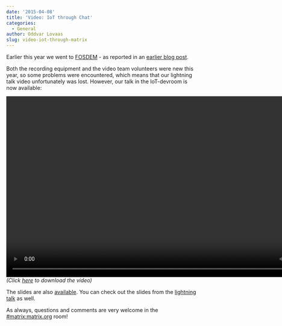 ```yaml
---
date: '2015-04-08'
title: 'Video: IoT through Chat'
categories:
  - General
author: Oddvar Lovaas
slug: video-iot-through-matrix
---
```


Earlier this year we went to <a href="http://fosdem.org" title="FOSDEM">FOSDEM</a> - as reported in an <a href="http://matrix.org/blog/2015/02/04/back-from-fosdem/" title="earlier blog post">earlier blog post</a>. 

Both the recording equipment and the video team volunteers were new this year, so some problems were encountered, which means that our lightning talk video unfortunately was lost. However, our talk in the IoT-devroom is now available:

<video width="853" height="480" controls>
  <source src="http://matrix.org/video/IoT-through-Chat.mp4" type="video/mp4" />
Your browser does not support the video tag.
</video>
<em>(Click <a href="http://matrix.org/video/IoT-through-Chat.mp4" title="here">here</a> to download the video)</em>

The slides are also <a href="http://matrix.org/blog/wp-content/uploads/2015/02/2015-02-01-Chat-IoT-FOSDEM.pdf">available</a>. You can check out the slides from the <a href="http://matrix.org/blog/wp-content/uploads/2015/02/2015-01-31-Matrix_FOSDEM.pdf" title="lightning talk">lightning talk</a> as well.

As always, questions and comments are very welcome in the <a href="/beta/#/room/#matrix:matrix.org" title="#matrix:matrix.org">#matrix:matrix.org</a> room! 